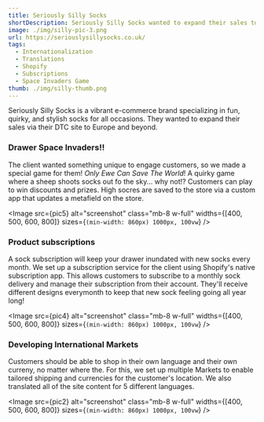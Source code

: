 ```yaml
---
title: Seriously Silly Socks
shortDescription: Seriously Silly Socks wanted to expand their sales to europe and beyond.  Also, they wanted a fun game to engage their customers!
image: ./img/silly-pic-3.png
url: https://seriouslysillysocks.co.uk/
tags:
  - Internationalization
  - Translations
  - Shopify
  - Subscriptions
  - Space Invaders Game
thumb: ./img/silly-thumb.png
---
```



Seriously Silly Socks is a vibrant e-commerce brand specializing in fun, quirky, and stylish socks for all occasions. They wanted to expand their sales via their DTC site to Europe and beyond.

### Drawer Space Invaders!!

The client wanted something unique to engage customers, so we made a special game for them! _Only Ewe Can Save The World_! A quirky game where a sheep shoots socks out fo the sky... why not!?
Customers can play to win discounts and prizes. High socres are saved to the store via a custom app that updates a metafield on the store.

<Image
  src={pic5}
  alt="screenshot"
  class="mb-8 w-full"
  widths={[400, 500, 600, 800]}
  sizes={`(min-width: 860px) 1000px, 100vw`}
/>

### Product subscriptions

A sock subscription will keep your drawer inundated with new socks every month. We set up a subscription service for the client using Shopify's native subscription app. This allows customers to subscribe to a monthly sock delivery and manage their subscription from their account. They'll receive different designs everymonth to keep that new sock feeling going all year long!

<Image
  src={pic4}
  alt="screenshot"
  class="mb-8 w-full"
  widths={[400, 500, 600, 800]}
  sizes={`(min-width: 860px) 1000px, 100vw`}
/>

### Developing International Markets

Customers should be able to shop in their own language and their own curreny, no matter where the. For this, we set up multiple Markets to enable tailored shipping and currencies for the customer's location. We also translated all of the site content for 5 different languages.

<Image
  src={pic2}
  alt="screenshot"
  class="mb-8 w-full"
  widths={[400, 500, 600, 800]}
  sizes={`(min-width: 860px) 1000px, 100vw`}
/>
